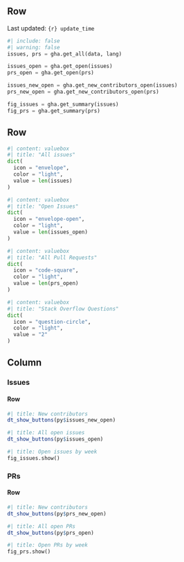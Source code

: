 ## Row {height="1%"}

Last updated: `{r} update_time`

<!-- Issues, issues not yet closed (open issues) and pull requests created in the last 3 months. TODO: Questions? -->

```python
#| include: false
#| warning: false
issues, prs = gha.get_all(data, lang)

issues_open = gha.get_open(issues)
prs_open = gha.get_open(prs)

issues_new_open = gha.get_new_contributors_open(issues)
prs_new_open = gha.get_new_contributors_open(prs)

fig_issues = gha.get_summary(issues)
fig_prs = gha.get_summary(prs)
```

## Row  {height="20%"}

```python
#| content: valuebox
#| title: "All issues"
dict(
  icon = "envelope",
  color = "light",
  value = len(issues)
)
```

```python
#| content: valuebox
#| title: "Open Issues"
dict(
  icon = "envelope-open",
  color = "light",
  value = len(issues_open)
)
```

```python
#| content: valuebox
#| title: "All Pull Requests"
dict(
  icon = "code-square",
  color = "light",
  value = len(prs_open)
)
```

```python
#| content: valuebox
#| title: "Stack Overflow Questions"
dict(
  icon = "question-circle",
  color = "light",
  value = "2"
)
```

## Column {.tabset}

### Issues

#### Row 
```r
#| title: New contributors
dt_show_buttons(py$issues_new_open)
```

```r
#| title: All open issues
dt_show_buttons(py$issues_open)
```

```python
#| title: Open issues by week
fig_issues.show()
```

### PRs

#### Row 

```r
#| title: New contributors
dt_show_buttons(py$prs_new_open)
```

```r
#| title: All open PRs
dt_show_buttons(py$prs_open)
```

```python
#| title: Open PRs by week
fig_prs.show()
```
